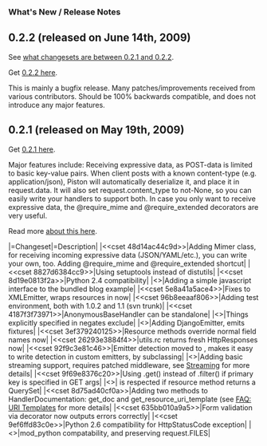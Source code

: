 === What's New / Release Notes ===

== 0.2.2 (released on June 14th, 2009) ==

See [[http://bitbucket.org/jespern/django-piston/changesets/0.2.2:0.2.1/|what changesets are between 0.2.1 and 0.2.2]].

Get [[http://bitbucket.org/jespern/django-piston/downloads/django-piston-0.2.2.tar.gz|0.2.2 here]].

This is mainly a bugfix release. Many patches/improvements received from various contributors. Should be 100% backwards compatible, and does not introduce any major features.

== 0.2.1 (released on May 19th, 2009) ==

Get [[http://bitbucket.org/jespern/django-piston/downloads/django-piston-0.2.1.tar.gz|0.2.1 here]].

Major features include: Receiving expressive data, as POST-data is limited to basic key-value pairs. When client posts with a known content-type (e.g. application/json), Piston will automatically deserialize it, and place it in request.data. It will also set request.content_type to not-None, so you can easily write your handlers to support both. In case you only want to receive expressive data, the @require_mime and @require_extended decorators are very useful.

Read more [[Documentation#receiving-data|about this here]].

|=Changeset|=Description|
|<<cset 48d14ac44c9d>>|Adding Mimer class, for receiving incoming expressive data (JSON/YAML/etc.), you can write your own, too. Adding @require_mime and @require_extended shortcut|
|<<cset 8827d6384cc9>>|Using setuptools instead of distutils|
|<<cset 8d19e0813f2a>>|Python 2.4 compatibility|
|<<cset bc30b870fc52>>|Adding a simple javascript interface to the bundled blog example|
|<<cset 5e8a41a5ace4>>|Fixes to XMLEmitter, wraps resources in <resource> now|
|<<cset 96b8eeaaf806>>|Adding test environment, both with 1.0.2 and 1.1 (svn trunk)|
|<<cset 4187f3f73971>>|AnonymousBaseHandler can be standalone|
|<<cset f34e64f08b3e>>|Things explicitly specified in {{{fields}}} negates exclude|
|<<cset e8b44815832f>>|Adding DjangoEmitter, emits fixtures|
|<<cset 3ef379240125>>|Resource methods override normal field names now|
|<<cset 26293e3884f4>>|utils.rc returns fresh HttpResponses now|
|<<cset 92f9c3e81c46>>|Emitter detection moved to {{{Emitter.detect_emitter}}}, makes it easy to write detection in custom emitters, by subclassing|
|<<cset b0a1571ff61a>>|Adding basic streaming support, requires patched middleware, see [[Documentation#streaming|Streaming]] for more details|
|<<cset 9f69e8376c20>>|Using .get() instead of .filter() if primary key is specified in GET args|
|<<cset f2eeaa7b8018>>|{{{fields}}} is respected if resource method returns a QuerySet|
|<<cset 8d75ad40cf0a>>|Adding two methods to HandlerDocumentation: get_doc and get_resource_uri_template (see [[FAQ#what-is-an-uri-template|FAQ: URI Templates]] for more details|
|<<cset 635bb010a9a5>>|Form validation via decorator now outputs errors correctly|
|<<cset 9ef6ffd83c0e>>|Python 2.6 compatibility for HttpStatusCode exception|
|<<cset a14b7b6ffa03>>|mod_python compatability, and preserving request.FILES|
